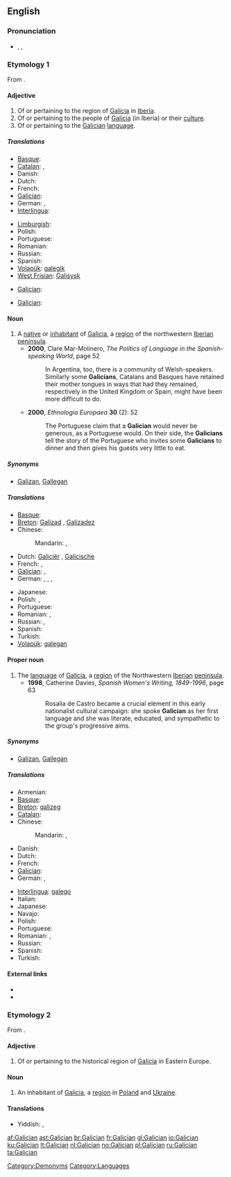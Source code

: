 {{interwiktionary|code=gl}}
==English==
{{wikipedia}}

===Pronunciation===
* {{enPR|gə-lĭsh'ən}}, {{IPA|/ɡəˈlɪʃən/}}, {{SAMPA|/g@"lIS@n/}}

===Etymology 1===
From {{suffix|Galicia|an|gloss1=region in northwest Spain}}.

====Adjective====
{{en-adj}}

# Of or pertaining to the region of [[Galicia]] in [[Iberia]].
# Of or pertaining to the people of [[Galicia]] (in Iberia) or their [[culture]].
# Of or pertaining to the [[#Proper noun|Galician]] [[language]].

=====Translations=====
{{trans-top|pertaining to Galicia in Iberia}}
* [[Basque]]: {{t|eu|galiziar|xs=Basque}}
* [[Catalan]]: {{t|ca|gallec|m}}, {{t-|ca|gallega|f}}
* Danish: {{t|da|galicisk}}
* Dutch: {{t+|nl|Galicisch}}
* French: {{t+|fr|galicien}}
* [[Galician]]: {{t+|gl|galego|xs=Galician}}
* German: {{t|de|galicisch}}, {{t|de|galizisch}}
* [[Interlingua]]: {{t|ia|galego}}
{{trans-mid}}
* [[Limburgish]]: {{t|li|Gallesisj|n|xs=Limburgish}}
* Polish: {{t-|pl|galicyjski}}
* Portuguese: {{t+|pt|galego}}
* Romanian: {{t-|ro|galician}}
* Russian: {{t+|ru|галисийский|tr=galisíjskij}}
* Spanish: {{t+|es|gallego}}
* [[Volapük]]: [[galegik]]
* [[West Frisian]]: [[Galisysk]]
{{trans-bottom}}

{{trans-top|pertaining to the people of Galicia in Iberia}}
* [[Galician]]: {{t+|gl|galego|xs=Galician}}
{{trans-mid}}
{{trans-bottom}}

{{trans-top|pertaining to the Galician language}}
* [[Galician]]: {{t+|gl|galego|xs=Galician}}
{{trans-mid}}
{{trans-bottom}}

====Noun====
{{en-noun}}

# A [[native]] or [[inhabitant]] of [[Galicia]], a [[region]] of the northwestern [[Iberian peninsula]].
#* '''2000''', Clare Mar-Molinero, ''The Politics of Language in the Spanish-speaking World'', page 52
#*: In Argentina, too, there is a community of Welsh-speakers.  Similarly some '''Galicians''', Catalans and Basques have retained their mother tongues in ways that had they remained, respectively in the United Kingdom or Spain, might have been more difficult to do.
#* '''2000''', ''Ethnologia Europaea'' '''30''' (2): 52
#*: The Portuguese claim that a '''Galician''' would never be generous, as a Portuguese would. On their side, the '''Galicians''' tell the story of the Portuguese who invites some '''Galicians''' to dinner and then gives his guests very little to eat.

=====Synonyms=====
* {{sense|inhabitant of Galicia}} [[Galizan]], [[Gallegan]]

=====Translations=====
{{trans-top|person(s) from Galicia, Spain}}
* [[Basque]]: {{t|eu|galiziar|xs=Basque}}
* [[Breton]]: [[Galizad]] {{m}}, [[Galizadez]] {{f}}
* Chinese:
*: Mandarin: {{t|cmn|加利西亞人|sc=Hani}}, {{t|cmn|加利西亚人|tr=Jiālìxīyǎrén|sc=Hani}}
* Dutch: [[Galiciër]] {{m}}, [[Galicische]] {{f}}
* French: {{t|fr|Galicien|m}}, {{t|fr|Galicienne|f}}
* [[Galician]]: {{t+|gl|galego|m|xs=Galician}}, {{t-|gl|galega|f|xs=Galician}}
* German: {{t|de|Galicier|m}}, {{t|de|Galicierin|f}}, {{t|de|Galizier|m}}, {{t|de|Galizierin|f}}
{{trans-mid}}
* Japanese: {{t|ja|ガリシア人|tr=Garishia-jin}}
* Polish: {{t-|pl|Galicjanin|m}}, {{t-|pl|Galicjanka|f}}
* Portuguese: {{t+|pt|galego}}
* Romanian: {{t-|ro|galician|m}}, {{t|ro|galiciană|f}}
* Russian: {{t|ru|галисиец|m|tr=galisíjec}}, {{t|ru|галисийка|f|tr=galisíjka}}
* Spanish: {{t+|es|gallego}}
* Turkish: {{t|tr|Galiçyalı}}
* [[Volapük]]: [[galegan]]
{{trans-bottom}}

====Proper noun====
{{en-proper noun}}

# The [[language]] of [[Galicia]], a [[region]] of the Northwestern [[Iberian peninsula|Iberian]] [[peninsula]].
#* '''1998''', Catherine Davies, ''Spanish Women's Writing, 1849-1996'', page 63
#*: Rosalia de Castro became a crucial element in this early nationalist cultural campaign: she spoke '''Galician''' as her first language and she was literate, educated, and sympathetic to the group's progressive aims.

=====Synonyms=====
* {{sense|language}} [[Galizan]], [[Gallegan]]

=====Translations=====
{{trans-top|language}}
* Armenian: {{t-|hy|գալիցերեն|tr=galic'eren}}
* [[Basque]]: {{t|eu|galiziera|xs=Basque}}
* [[Breton]]: [[galizeg]] {{m}}
* [[Catalan]]: {{t+|ca|gallec|m}}
* Chinese:
*: Mandarin: {{t|cmn|加利西亞語|sc=Hani}}, {{t|cmn|加利西亚语|tr=Jiālìxīyǎyǔ|sc=Hani}}
* Danish: {{t-|da|gallego}}
* Dutch: {{t+|nl|Galicisch|n}}
* French: {{t+|fr|galicien|m}}
* [[Galician]]: {{t+|gl|galego|m|xs=Galician}}
* German: {{t|de|Galizisch|n}}, {{t+|de|Galicisch|n}}
{{trans-mid}}
* [[Interlingua]]: [[galego]]
* Italian: {{t-|it|gallego}}
* Japanese: {{t+|ja|ガリシア語|tr=Garishia-go}}
* Navajo: {{tø|nv|Galego Dineʼé bizaad}}
* Polish: {{t-|pl|galicyjski|m}}
* Portuguese: {{t+|pt|galego}}
* Romanian: {{t|ro|limba galiciană|f}}, {{t|ro|galiciană|f}}
* Russian: {{t+|ru|галисийский|m|tr=galisíjskij}}
* Spanish: {{t+|es|gallego}}
* Turkish: {{t+|tr|Galiçyaca}}
{{trans-bottom}}

====External links====
* {{ISO 639|link=Ethnologue|1code=gl|code=glg}}
* {{websters-online}}

===Etymology 2===
From {{suffix|Galicia|an|gloss1=region in Eastern Europe}}.

====Adjective====
{{en-adj}}

# Of or pertaining to the historical region of [[Galicia]] in Eastern Europe.

====Noun====
{{en-noun}}

# An inhabitant of [[Galicia]], a [[region]] in [[Poland]] and [[Ukraine]].

====Translations====
{{trans-top}}
* Yiddish: {{t|yi|גאַליציאַנער|m|tr=galitsianer|sc=yi-Hebr}}, {{t|yi|גאַליציאַנעראין|f|tr=galitsianerin|sc=yi-Hebr}}
{{trans-mid}}
{{trans-bottom}}

[[Category:Demonyms]]
[[Category:Languages]]

[[af:Galician]]
[[ast:Galician]]
[[br:Galician]]
[[fr:Galician]]
[[gl:Galician]]
[[io:Galician]]
[[ku:Galician]]
[[lt:Galician]]
[[nl:Galician]]
[[no:Galician]]
[[pl:Galician]]
[[ru:Galician]]
[[ta:Galician]]
